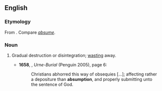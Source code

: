 ==English==

===Etymology===
From {{etyl|la|en}} {{m|la|absumptio|absumptionem}}. Compare ''[[absume]]''.

===Noun===
{{en-noun|-}}

# {{context|obsolete|lang=en}} Gradual destruction or disintegration; [[wasting]] away.
#* '''1658''', {{w|Thomas Browne}}, ''Urne-Burial'' (Penguin 2005), page 6:
#*: Christians abhorred this way of obsequies [...]; affecting rather a depositure than '''absumption''', and properly submitting unto the sentence of God.